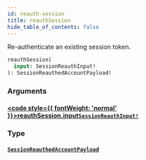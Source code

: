```yaml
---
id: reauth-session
title: reauthSession
hide_table_of_contents: false
---
```








Re-authenticate an existing session token.

```graphql
reauthSession(
  input: SessionReauthInput!
): SessionReauthedAccountPayload!
```


### Arguments

#### [<code style={{ fontWeight: 'normal' }}>reauthSession.<b>input</b></code>](#)<Bullet />[`SessionReauthInput!`](/gql-api/inputs/session-reauth-input) <Badge class="secondary" text="non-null"/> <Badge class="secondary" text="input"/>
> 
> 

### Type

#### [`SessionReauthedAccountPayload`](/gql-api/objects/session-reauthed-account-payload) <Badge class="secondary" text="object"/>
> 
> 






